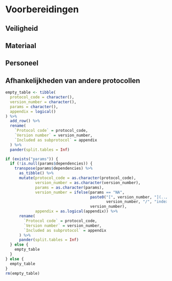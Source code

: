 # Voorbereidingen

## Veiligheid

```{=html}
<!--
vaccinaties, beschermende kledij, waarschuwingen bij gebruikte chemicaliën, wat te doen in nood, ...
-->
```
## Materiaal

```{=html}
<!--
(Materiaal, labels, data registratie (`GPS`, tablet, smartphone, ...))
-->
```
## Personeel

```{=html}
<!--
Welke rollen en waarom? Minimaal aantal personen nodig? Welke kennis en vaardigheden zijn nodig?
-->
```
## Afhankelijkheden van andere protocollen

```{=html}
<!--
Moet een ander protocol gekend zijn voor dit protocol kan uitgevoerd worden?
The tabel hieronder zal automatisch ingevuld worden op basis van informatie
in de yaml sectie van het `index.Rmd` bestand
-->
```
```r
empty_table <- tibble(
  protocol_code = character(),
  version_number = character(),
  params = character(),
  appendix = logical()
) %>%
  add_row() %>%
  rename(
    `Protocol code` = protocol_code,
    `Version number` = version_number,
    `Included as subprotocol` = appendix
  ) %>%
  pander(split.tables = Inf)

if (exists("params")) {
  if (!is.null(params$dependencies)) {
    transpose(params$dependencies) %>%
      as_tibble() %>%
      mutate(protocol_code = as.character(protocol_code),
             version_number = as.character(version_number),
             params = as.character(params),
             version_number = ifelse(params == "NA",
                                     paste0("[", version_number, "](../",
                                            version_number, "/", "index.html)"),
                                     version_number),
             appendix = as.logical(appendix)) %>%
      rename(
        `Protocol code` = protocol_code,
        `Version number` = version_number,
        `Included as subprotocol` = appendix
      ) %>%
      pander(split.tables = Inf)
  } else {
    empty_table
  }
} else {
  empty_table
}
rm(empty_table)
```
